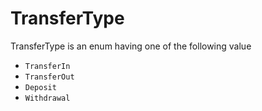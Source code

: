 # TransferType

TransferType is an enum having one of the following value

- `TransferIn`
- `TransferOut`
- `Deposit`
- `Withdrawal`
